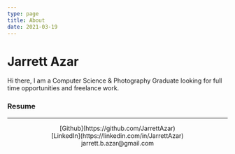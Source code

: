 ```yaml
---
type: page
title: About
date: 2021-03-19
---
```


# Jarrett Azar

<div class="test">
  Hi there, I am a Computer Science & Photography Graduate looking for full time opportunities and freelance work.
  
  <h3>Resume</h3>
</div>

---

<div>
  <center>
  [Github](https://github.com/JarrettAzar)
  <br />
  [LinkedIn](https://linkedin.com/in/JarrettAzar)
  <br />
  jarrett.b.azar@gmail.com
  </center>
</div>
